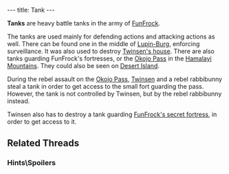 ---
title: Tank
---

{{Infobox Enemy
 |image=Tank.gif
 |race=artillery
 |gender=none
 |size=large
 |lba1=yes
 |lba2=
 |alignment=funfrock
 |occupation=
 |requires=green
 |melee=
 |ranged=yes
 |magic=
 |explosive=
 |range=Medium
 |speed=Fast
 |damage=High
 |rate=low
 |reaction=Doesn't move
 |recovery=Medium
}}

'''Tanks''' are heavy battle tanks in the army of [[FunFrock]].

The tanks are used mainly for defending actions and attacking actions as well. There can be found one in the middle of [[Lupin-Burg]], enforcing surveillance. It was also used to destroy [[Twinsen's house]]. There are also tanks guarding FunFrock's fortresses, or the [[Okojo Pass]] in the [[Hamalayi Mountains]]. They could also be seen on [[Desert Island]].

During the rebel assault on the [[Okojo Pass]], [[Twinsen]] and a rebel rabbibunny steal a tank in order to get access to the small fort guarding the pass. However, the tank is not controlled by Twinsen, but by the rebel rabbibunny instead.

Twinsen also has to destroy a tank guarding [[FunFrock's secret fortress]], in order to get access to it.

==Related Threads==
===Hints\Spoilers===
{{thread|id=6871|title=Tanks Giving!}}